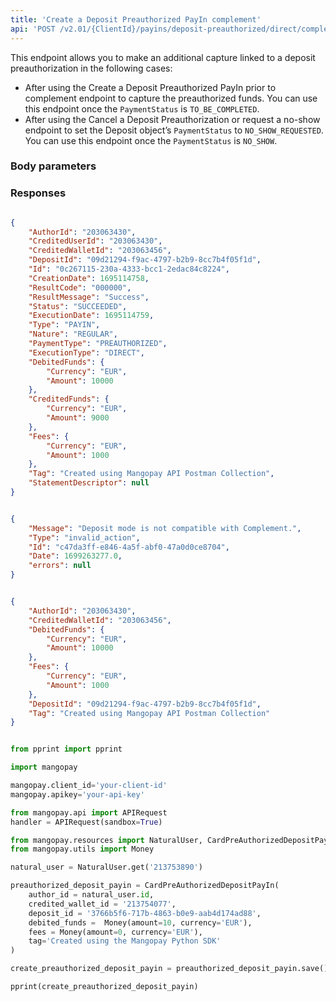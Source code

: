 ```yaml
---
title: 'Create a Deposit Preauthorized PayIn complement'  
api: 'POST /v2.01/{ClientId}/payins/deposit-preauthorized/direct/complement'  
---
```


  

This endpoint allows you to make an additional capture linked to a deposit preauthorization in the following cases:  
- After using the Create a Deposit Preauthorized PayIn prior to complement endpoint to capture the preauthorized funds. You can use this endpoint once the `PaymentStatus` is `TO_BE_COMPLETED`.    
- After using the Cancel a Deposit Preauthorization or request a no-show endpoint to set the Deposit object’s `PaymentStatus` to `NO_SHOW_REQUESTED`. You can use this endpoint once the `PaymentStatus` is `NO_SHOW`.    

### Body parameters  

<AuthorId />  

<CreditedWalletId />  

<DebitedFunds2 />  

<Fees1 />  

<DepositId />  

<Tag2 />  

### Responses  

<AccordionGroup><Accordion title="200 ">  

<AuthorIdResponse />  

<CreditedUserIdResponse />  

<CreditedWalletIdResponse />  

<DepositIdResponse />  

<IdResponse />  

<CreationDateResponse />  

<ResultCodeResponse />  

<ResultMessageResponse />  

<Status2Response />  

<ExecutionDateResponse />  

<TypeResponse />  

<NatureResponse />  

<PaymentType2Response />  

<ExecutionTypeResponse />  

<DebitedFunds2Response />  

<CreditedFunds2Response />  

<Fees1Response />  

<TagResponse />  

<StatementDescriptorResponse /></Accordion><Accordion title="400 Complement attempted before capture or no-show"></Accordion></AccordionGroup>  

<ResponseExample>  

```json 200   

{
    "AuthorId": "203063430",
    "CreditedUserId": "203063430",
    "CreditedWalletId": "203063456",
    "DepositId": "09d21294-f9ac-4797-b2b9-8cc7b4f05f1d",
    "Id": "0c267115-230a-4333-bcc1-2edac84c8224",
    "CreationDate": 1695114758,
    "ResultCode": "000000",
    "ResultMessage": "Success",
    "Status": "SUCCEEDED",
    "ExecutionDate": 1695114759,
    "Type": "PAYIN",
    "Nature": "REGULAR",
    "PaymentType": "PREAUTHORIZED",
    "ExecutionType": "DIRECT",
    "DebitedFunds": {
        "Currency": "EUR",
        "Amount": 10000
    },
    "CreditedFunds": {
        "Currency": "EUR",
        "Amount": 9000
    },
    "Fees": {
        "Currency": "EUR",
        "Amount": 1000
    },
    "Tag": "Created using Mangopay API Postman Collection",
    "StatementDescriptor": null
}  

 ```  

```json 400 Complement attempted before capture or no-show  

{
    "Message": "Deposit mode is not compatible with Complement.",
    "Type": "invalid_action",
    "Id": "c47da3ff-e846-4a5f-abf0-47a0d0ce8704",
    "Date": 1699263277.0,
    "errors": null
}  

 ```  

</ResponseExample>  

<RequestExample>  
  
```json REST  

{
    "AuthorId": "203063430",
    "CreditedWalletId": "203063456",
    "DebitedFunds": {
        "Currency": "EUR",
        "Amount": 10000
    },
    "Fees": {
        "Currency": "EUR",
        "Amount": 1000
    },
    "DepositId": "09d21294-f9ac-4797-b2b9-8cc7b4f05f1d",
    "Tag": "Created using Mangopay API Postman Collection"
}  
```  

  
```python Python  

from pprint import pprint

import mangopay

mangopay.client_id='your-client-id'
mangopay.apikey='your-api-key'

from mangopay.api import APIRequest
handler = APIRequest(sandbox=True)

from mangopay.resources import NaturalUser, CardPreAuthorizedDepositPayIn
from mangopay.utils import Money

natural_user = NaturalUser.get('213753890')

preauthorized_deposit_payin = CardPreAuthorizedDepositPayIn(
    author_id = natural_user.id,
    credited_wallet_id = '213754077',
    deposit_id = '3766b5f6-717b-4863-b0e9-aab4d174ad88',
    debited_funds =  Money(amount=10, currency='EUR'),
    fees = Money(amount=0, currency='EUR'),
    tag='Created using the Mangopay Python SDK'
)

create_preauthorized_deposit_payin = preauthorized_deposit_payin.save()

pprint(create_preauthorized_deposit_payin)  
```  

  
</RequestExample>